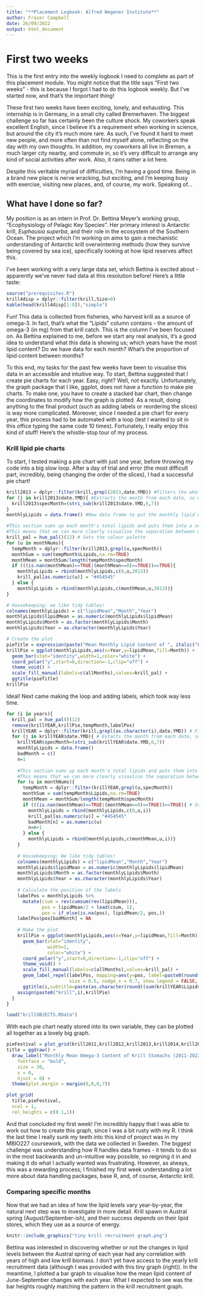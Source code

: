 ```yaml
---
title: "**Placement Logbook: Alfred Wegener Institute**"
author: Fraser Campbell
date: 26/09/2022
output: html_document
---
```


# First two weeks
This is the first entry into the weekly logbook I need to complete as part of this placement module. You might notice that the title says "First two weeks" - this is because I forgot I had to do this logbook weekly. But I've started now, and that's the important thing!

These first two weeks have been exciting, lonely, and exhausting. This internship is in Germany, in a small city called Bremerhaven. The biggest challenge so far has certainly been the culture shock. My coworkers speak excellent English, since I believe it's a requirement when working in science, but around the city it's much more rare. As such, I've found it hard to meet new people, and more often than not find myself alone, reflecting on the day with my own thoughts. In addition, my coworkers all live in Bremen, a much larger city nearby, and commute in, so it's very difficult to arrange any kind of social activities after work. Also, it rains rather a lot here.

Despite this veritable myriad of difficulties, I'm having a good time. Being in a brand new place is nerve wracking, but exciting, and I'm keeping busy with exercise, visiting new places, and, of course, my work. Speaking of...

## What have I done so far?
My position is as an intern in Prof. Dr. Bettina Meyer's working group, "Ecophysiology of Pelagic Key Species". Her primary interest is Antarctic krill, *Euphausia superba*, and their role in the ecosystem of the Southern Ocean. The project which I'm working on aims to gain a mechanistic understanding of Antarctic krill overwintering methods (how they survive being covered by sea ice), specifically looking at how lipid reserves affect this.

I've been working with a very large data set, which Bettina is excited about - apparently we've never had data at this resolution before! Here's a little taste:
```r
source("prerequisites.R")
krill4disp = dplyr::filter(krill,Size>0)
kable(head(krill4disp[1:9]),"simple")
```

Fun! This data is collected from fisheries, who harvest krill as a source of omega-3. In fact, that's what the "Lipids" column contains - the amount of omega-3 (in mg) from that krill catch. This is the column I've been focused on. As Bettina explained to me, before we start any real analysis, it's a good idea to understand what this data is showing us; which years have the most lipid content? Do we have data for each month? What's the proportion of lipid content between months?

To this end, my tasks for the past few weeks have been to visualise this data in an accessible and intuitive way. To start, Bettina suggested that I create pie charts for each year. Easy, right? Well, not exactly. Unfortunately, the graph package that I like, ggplot, does not have a function to make pie charts. To make one, you have to create a stacked bar chart, then change the coordinates to modify how the graph is plotted. As a result, doing anything to the final product (such as adding labels or reordering the slices) is way more complicated. Moreover, since I needed a pie chart for every year, this process had to be automated with a loop (lest I wanted to sit in this office typing the same code 10 times). Fortunately, I really enjoy this kind of stuff! Here's the whistle-stop tour of my process.

### Krill lipid pie charts
To start, I tested making a pie chart with just one year, before throwing my code into a big slow loop. After a day of trial and error (the most difficult part, incredibly, being changing the order of the slices), I had a successful pie chart!

```r
krill2013 = dplyr::filter(krill,grepl(2013,date.YMD)) #Filters the whole data set to only use one year; this one is 2013
for (j in krill2013$date.YMD){ #Extracts the month from each date, so we can easily differentiate by month
  krill2013$specMonth=(stri_sub(krill2013$date.YMD,6,7))
}
monthlyLipids = data.frame() #New data frame to put the monthly lipid data into

#This section sums up each month's total lipids and puts them into a separate data frame
#This means that we can more clearly visualise the separation between months
krill_pal = hue_pal()(12) # Sets the colour palette
for (u in monthNums){
  tempMonth = dplyr::filter(krill2013,grepl(u,specMonth))
  monthSum = sum(tempMonth$Lipids,na.rm=TRUE)
  monthMean = monthSum/length(tempMonth$specMonth)
  if (((is.nan(monthMean)==TRUE|(monthMean==0)==TRUE))==TRUE){
    monthlyLipids = rbind(monthlyLipids,c(0,u,2013))
    krill_pal[as.numeric(u)] = "#454545"
  } else {
    monthlyLipids = rbind(monthlyLipids,c(monthMean,u,2013))}
}

# Housekeeping; we like tidy tables!
colnames(monthlyLipids) = c("lipidMean","Month","Year")
monthlyLipids$lipidMean = as.numeric(monthlyLipids$lipidMean)
monthlyLipids$Month = as.factor(monthlyLipids$Month)
monthlyLipids$Year = as.character(monthlyLipids$Year)

# Create the plot
pieTitle = expression(paste("Mean Monthly Lipid Content of ", italic("Euphausia superba"), ", 2013"))
krillPie = ggplot(monthlyLipids,aes(x=Year,y=lipidMean,fill=Month)) +
  geom_bar(stat="identity",width=1,color="white") +
  coord_polar("y",start=0,direction=-1,clip="off") +
  theme_void() +
  scale_fill_manual(labels=c(allMonths),values=krill_pal) +
  ggtitle(pieTitle)
krillPie
```

Ideal! Next came making the loop and adding labels, which took way less time.

```r
for (i in years){
  krill_pal = hue_pal()(12)
  remove(krillYEAR,krillPie,tempMonth,labelPos)
  krillYEAR = dplyr::filter(krill,grepl(as.character(i),date.YMD)) # Filters the whole data set to just use one year at a time
  for (j in krillYEAR$date.YMD){ # Extacts the month from each date, so we can more easily differentiate between them
    krillYEAR$specMonth=(stri_sub(krillYEAR$date.YMD,6,7))
    monthlyLipids = data.frame()
    badMonth = c()
    n=1
    
    #This section sums up each month's total lipids and puts them into a separate data frame
    #This means that we can more clearly visualise the separation between months
    for (u in monthNums){
      tempMonth = dplyr::filter(krillYEAR,grepl(u,specMonth))
      monthSum = sum(tempMonth$Lipids,na.rm=TRUE)
      monthMean = monthSum/length(tempMonth$specMonth)
      if (((is.nan(monthMean)==TRUE|(monthMean==0)==TRUE))==TRUE){ # Surely there's an easier way to do this? Oh well...
        monthlyLipids = rbind(monthlyLipids,c(0,u,i))
        krill_pal[as.numeric(u)] = "#454545"
        badMonth[n] = as.numeric(u)
        n=n+1
      } else {
        monthlyLipids = rbind(monthlyLipids,c(monthMean,u,i))}
    }
    
    # Housekeeping; We like tidy tables!
    colnames(monthlyLipids) = c("lipidMean","Month","Year")
    monthlyLipids$lipidMean = as.numeric(monthlyLipids$lipidMean)
    monthlyLipids$Month = as.factor(monthlyLipids$Month)
    monthlyLipids$Year = as.character(monthlyLipids$Year)
    
    # Calculate the position of the labels
    labelPos = monthlyLipids %>%
      mutate(csum = rev(cumsum(rev(lipidMean))),
             pos = lipidMean/2 + lead(csum, 1),
             pos = if_else(is.na(pos), lipidMean/2, pos,))
    labelPos$pos[badMonth] = NA
    
    # Make the plot
    krillPie = ggplot(monthlyLipids,aes(x=Year,y=lipidMean,fill=Month)) +
      geom_bar(stat="identity",
               width=1,
               color="white") +
      coord_polar("y",start=0,direction=-1,clip="off") +
      theme_void() +
      scale_fill_manual(labels=c(allMonths),values=krill_pal) +
      geom_label_repel(labelPos, mapping=aes(y=pos, label=paste0(round(lipidMean,digits=2),"mg")),
                       size = 6.5, nudge_x = 0.7, show.legend = FALSE, na.rm = TRUE) +
      ggtitle(i,subtitle=paste(as.character(round((sum(krillYEAR$Lipids,na.rm=TRUE)/1000),digits=2)), "g total")) + theme(plot.title = element_text(size = 22, face = "bold"), plot.subtitle = element_text(size = 19.5), legend.key.height=unit(0.5,"cm"),legend.title=element_text(size=18,face="bold"),legend.text=element_text(size=17))
    assign(paste0("krill",i),krillPie)
  }
}
```

```r
load("krillOBJECTS.RData")
```

With each pie chart neatly stored into its own variable, they can be plotted all together as a lovely big graph.

```r
pieFestival = plot_grid(krill2011,krill2012,krill2013,krill2014,krill2015,krill2016,krill2017,krill2018,krill2019,krill2020,krill2021)
title = ggdraw() +
  draw_label("Monthly Mean Omega-3 Content of Krill Stomachs (2011-2022)",
    fontface = "bold",
    size = 30,
    x = 0,
    hjust = 0) +
  theme(plot.margin = margin(0,0,0,7))

plot_grid(
  title,pieFestival,
  ncol = 1,
  rel_heights = c(0.1,1))
```

And that concluded my first week! I'm incredibly happy that I was able to work out how to create this graph, since I was a bit rusty with my R. I think the last time I really sunk my teeth into this kind of project was in my MBIO227 coursework, with the data we collected in Sweden. The biggest challenge was understanding how R handles data frames - it tends to do so in the most backwards and un-intuitive way possible, so reigning it in and making it do what I actually wanted was frustrating. However, as always, this was a rewarding process; I finished my first week understanding a lot more about data handling packages, base R, and, of course, Antarctic krill.

### Comparing specific months
Now that we had an idea of how the lipid levels vary year-by-year, the natural next step was to investigate in more detail. Krill spawn in Austral spring (August/September-ish), and their success depends on their lipid stores, which they use as a source of energy.

::: {.floatting}
```r
knitr::include_graphics("tiny krill recruitment graph.png")
```

Bettina was interested in discovering whether or not the changes in lipid levels between the Austral spring of each year had any correlation with years of high and low krill biomass. I don't yet have access to the yearly krill recruitment data (although I was provided with this tiny graph (right)). In the meantime, I plotted a bar graph to visualise how the mean lipid content of June-September changes with each year. What I expected to see was the bar heights roughly matching the pattern in the krill recruitment graph.
:::

